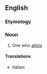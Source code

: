 ==English==

===Etymology===
{{suf|en|allot|er|id2=agent noun}}

===Noun===
{{en-noun}}

# One who [[allot]]s

====Translations====
* Italian: {{t|it|lottizzatore|m}}